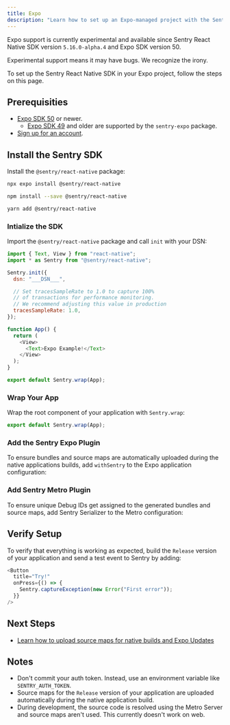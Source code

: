 ```yaml
---
title: Expo
description: "Learn how to set up an Expo-managed project with the Sentry React Native SDK."
---
```


<Alert level="info" title="Experimental Support">

Expo support is currently experimental and available since Sentry React Native SDK version `5.16.0-alpha.4` and Expo SDK version 50.

Experimental support means it may have bugs. We recognize the irony.

</Alert>

To set up the Sentry React Native SDK in your Expo project, follow the steps on this page.

## Prerequisities

- [Expo SDK 50](https://docs.expo.dev/workflow/upgrading-expo-sdk-walkthrough/) or newer.
  - [Expo SDK 49](https://docs.expo.dev/guides/using-sentry/) and older are supported by the `sentry-expo` package.
- [Sign up for an account](https://sentry.io/signup/).

## Install the Sentry SDK

Install the `@sentry/react-native` package:

```bash {tabTitle:Expo}
npx expo install @sentry/react-native
```

```bash {tabTitle:npm}
npm install --save @sentry/react-native
```

```bash {tabTitle:Yarn}
yarn add @sentry/react-native
```

### Intialize the SDK

Import the `@sentry/react-native` package and call `init` with your DSN:

```javascript {tabTitle:App.js or app/_layout.js}
import { Text, View } from "react-native";
import * as Sentry from "@sentry/react-native";

Sentry.init({
  dsn: "___DSN___",

  // Set tracesSampleRate to 1.0 to capture 100%
  // of transactions for performance monitoring.
  // We recommend adjusting this value in production
  tracesSampleRate: 1.0,
});

function App() {
  return (
    <View>
      <Text>Expo Example!</Text>
    </View>
  );
}

export default Sentry.wrap(App);
```

### Wrap Your App

Wrap the root component of your application with `Sentry.wrap`:

```javascript {tabTitle:App.js or app/_layout.js}
export default Sentry.wrap(App);
```

### Add the Sentry Expo Plugin

To ensure bundles and source maps are automatically uploaded during the native applications builds, add `withSentry` to the Expo application configuration:

<Include name="react-native-expo-plugin-code-snippet.mdx" />

### Add Sentry Metro Plugin

To ensure unique Debug IDs get assigned to the generated bundles and source maps, add Sentry Serializer to the Metro configuration:

<Include name="react-native-expo-metro-plugin-code-snippet.mdx" />

## Verify Setup

To verify that everything is working as expected, build the `Release` version of your application and send a test event to Sentry by adding:

```javascript
<Button
  title="Try!"
  onPress={() => {
    Sentry.captureException(new Error("First error"));
  }}
/>
```

## Next Steps

- [Learn how to upload source maps for native builds and Expo Updates](/platforms/react-native/sourcemaps/uploading/expo/)

## Notes

- Don't commit your auth token. Instead, use an environment variable like `SENTRY_AUTH_TOKEN`.
- Source maps for the `Release` version of your application are uploaded automatically during the native application build.
- During development, the source code is resolved using the Metro Server and source maps aren't used. This currently doesn't work on web.
